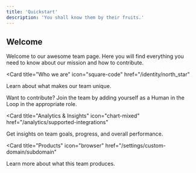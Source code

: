 ```yaml
---
title: 'Quickstart'
description: 'You shall know them by their fruits.'
---
```


## Welcome

Welcome to our awesome team page. Here you will find everything you need to know about our mission and how to contribute.

<CardGroup>

<Card
  title="Who we are"
  icon="square-code"
  href="/identity/north_star"
>
  Learn about what makes our team unique.
</Card>

<Card title="Get involved" icon="paintbrush" href="/structure/roles">
  Want to contribute? Join the team by adding yourself as a Human in the Loop in the appropriate role.
</Card>

<Card
  title="Analytics & Insights"
  icon="chart-mixed"
  href="/analytics/supported-integrations"
>
  Get insights on team goals, progress, and overall performance.
</Card>

<Card
  title="Products"
  icon="browser"
  href="/settings/custom-domain/subdomain"
>
  Learn more about what this team produces.
</Card>

</CardGroup>
